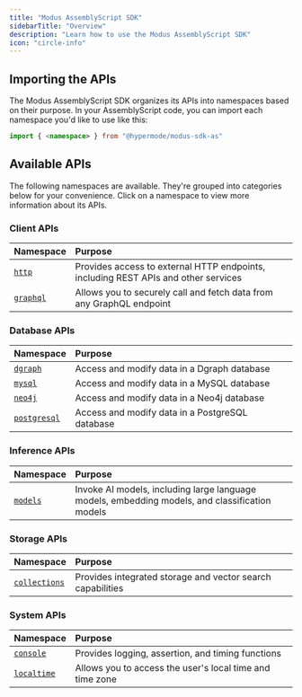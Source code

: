 ```yaml
---
title: "Modus AssemblyScript SDK"
sidebarTitle: "Overview"
description: "Learn how to use the Modus AssemblyScript SDK"
icon: "circle-info"
---
```



<SdkOverviewIntro language="AssemblyScript" />

## Importing the APIs

The Modus AssemblyScript SDK organizes its APIs into namespaces based on their
purpose. In your AssemblyScript code, you can import each namespace you'd like
to use like this:

```ts
import { <namespace> } from "@hypermode/modus-sdk-as"
```

## Available APIs


<SdkTip />

The following namespaces are available. They're grouped into categories below
for your convenience. Click on a namespace to view more information about its
APIs.

### Client APIs

| Namespace              | Purpose                                                                            |
| :--------------------- | :--------------------------------------------------------------------------------- |
| [`http`](./http)       | Provides access to external HTTP endpoints, including REST APIs and other services |
| [`graphql`](./graphql) | Allows you to securely call and fetch data from any GraphQL endpoint               |

### Database APIs

| Namespace                    | Purpose                                         |
| :--------------------------- | :---------------------------------------------- |
| [`dgraph`](./dgraph)         | Access and modify data in a Dgraph database     |
| [`mysql`](./mysql)           | Access and modify data in a MySQL database      |
| [`neo4j`](./neo4j)           | Access and modify data in a Neo4j database      |
| [`postgresql`](./postgresql) | Access and modify data in a PostgreSQL database |

### Inference APIs

| Namespace            | Purpose                                                                                        |
| :------------------- | :--------------------------------------------------------------------------------------------- |
| [`models`](./models) | Invoke AI models, including large language models, embedding models, and classification models |

### Storage APIs

| Namespace                      | Purpose                                                    |
| :----------------------------- | :--------------------------------------------------------- |
| [`collections`](./collections) | Provides integrated storage and vector search capabilities |

### System APIs

| Namespace                  | Purpose                                                  |
| :------------------------- | :------------------------------------------------------- |
| [`console`](./console)     | Provides logging, assertion, and timing functions        |
| [`localtime`](./localtime) | Allows you to access the user's local time and time zone |
